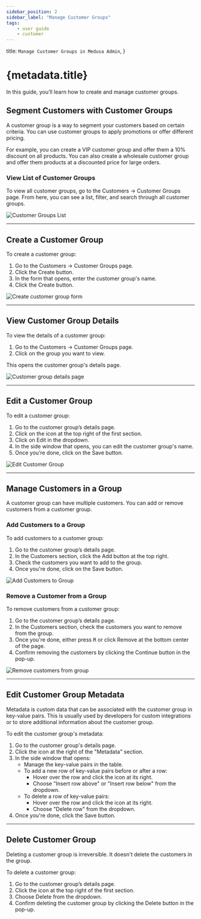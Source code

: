 ```yaml
---
sidebar_position: 2
sidebar_label: "Manage Customer Groups"
tags:
    - user guide
    - customer
---
```



  title: `Manage Customer Groups in Medusa Admin`,
}

# {metadata.title}

In this guide, you’ll learn how to create and manage customer groups.

## Segment Customers with Customer Groups

A customer group is a way to segment your customers based on certain criteria. You can use customer groups to apply promotions or offer different pricing.

For example, you can create a VIP customer group and offer them a 10% discount on all products. You can also create a wholesale customer group and offer them products at a discounted price for large orders.

### View List of Customer Groups

To view all customer groups, go to the Customers → Customer Groups page. From here, you can see a list, filter, and search through all customer groups.

![Customer Groups List](https://res.cloudinary.com/dza7lstvk/image/upload/v1739888390/User%20Guide/Screenshot_2025-02-18_at_4.19.35_PM_rhhfpx.png)

---

## Create a Customer Group

To create a customer group:

1. Go to the Customers → Customer Groups page.
2. Click the Create button.
3. In the form that opens, enter the customer group's name.
4. Click the Create button.

![Create customer group form](https://res.cloudinary.com/dza7lstvk/image/upload/v1739888496/User%20Guide/Screenshot_2025-02-18_at_4.21.18_PM_xzuzxp.png)

---

## View Customer Group Details

To view the details of a customer group:

1. Go to the Customers → Customer Groups page.
2. Click on the group you want to view.

This opens the customer group's details page.

![Customer group details page](https://res.cloudinary.com/dza7lstvk/image/upload/v1739888618/User%20Guide/Screenshot_2025-02-18_at_4.23.15_PM_g6mzpc.png)

---

## Edit a Customer Group

To edit a customer group:

1. Go to the customer group’s details page.
2. Click on the <InlineIcon Icon={EllipsisHorizontal} alt="three-dots" /> icon at the top right of the first section.
3. Click on Edit in the dropdown.
4. In the side window that opens, you can edit the customer group's name.
5. Once you’re done, click on the Save button.

![Edit Customer Group](https://res.cloudinary.com/dza7lstvk/image/upload/v1739888705/User%20Guide/Screenshot_2025-02-18_at_4.24.50_PM_qex5xs.png)

---

## Manage Customers in a Group

A customer group can have multiple customers. You can add or remove customers from a customer group.

### Add Customers to a Group

To add customers to a customer group:

1. Go to the customer group’s details page.
2. In the Customers section, click the Add button at the top right.
3. Check the customers you want to add to the group.
4. Once you're done, click on the Save button.

![Add Customers to Group](https://res.cloudinary.com/dza7lstvk/image/upload/v1739888804/User%20Guide/Screenshot_2025-02-18_at_4.26.31_PM_oxfcva.png)

### Remove a Customer from a Group

To remove customers from a customer group:

1. Go to the customer group’s details page.
2. In the Customers section, check the customers you want to remove from the group.
3. Once you're done, either press <Kbd>R</Kbd> or click Remove at the bottom center of the page.
4. Confirm removing the customers by clicking the Continue button in the pop-up.

![Remove customers from group](https://res.cloudinary.com/dza7lstvk/image/upload/v1739888876/User%20Guide/Screenshot_2025-02-18_at_4.27.42_PM_tghdqi.png)

---

## Edit Customer Group Metadata

Metadata is custom data that can be associated with the customer group in key-value pairs. This is usually used by developers for custom integrations or to store additional information about the customer group.

To edit the customer group's metadata:

1. Go to the customer group's details page.
2. Click the <InlineIcon Icon={ArrowUpRightOnBox} alt="arrow" /> icon at the right of the "Metadata" section.
3. In the side window that opens:
    - Manage the key-value pairs in the table.
    - To add a new row of key-value pairs before or after a row:
        - Hover over the row and click the <InlineIcon Icon={EllipsisVertical} alt="three-dots" /> icon at its right.
        - Choose "Insert row above" or "Insert row below" from the dropdown.
    - To delete a row of key-value pairs:
        - Hover over the row and click the <InlineIcon Icon={EllipsisVertical} alt="three-dots" /> icon at its right.
        - Choose "Delete row" from the dropdown.
4. Once you're done, click the Save button.

---

## Delete Customer Group

<Note type="warning">

Deleting a customer group is irreversible. It doesn't delete the customers in the group.

</Note>

To delete a customer group:

1. Go to the customer group’s details page.
2. Click the <InlineIcon Icon={EllipsisHorizontal} alt="three-dots" /> icon at the top right of the first section.
3. Choose Delete from the dropdown.
4. Confirm deleting the customer group by clicking the Delete button in the pop-up.
